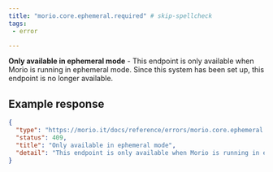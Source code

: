 ```yaml
---
title: "morio.core.ephemeral.required" # skip-spellcheck
tags:
 - error

---
```

<!-- MORIO_AUTO_GENERATED_CONTENT_STARTS - Manual changes made below will be overwritten skip-spellcheck -->
__Only available in ephemeral mode__ - This endpoint is only available when Morio is running in ephemeral mode. Since this system has been set up, this endpoint is no longer available.
<!-- MORIO_AUTO_GENERATED_CONTENT_ENDS - Manual changes made above will be overwritten skip-spellcheck -->


<!-- MORIO_AUTO_GENERATED_CONTENT_STARTS - Manual changes made below will be overwritten skip-spellcheck -->
## Example response

```json
{
  "type": "https://morio.it/docs/reference/errors/morio.core.ephemeral.required",
  "status": 409,
  "title": "Only available in ephemeral mode",
  "detail": "This endpoint is only available when Morio is running in ephemeral mode. Since this system has been set up, this endpoint is no longer available."
}
```
<!-- MORIO_AUTO_GENERATED_CONTENT_ENDS - Manual changes made above will be overwritten skip-spellcheck -->

